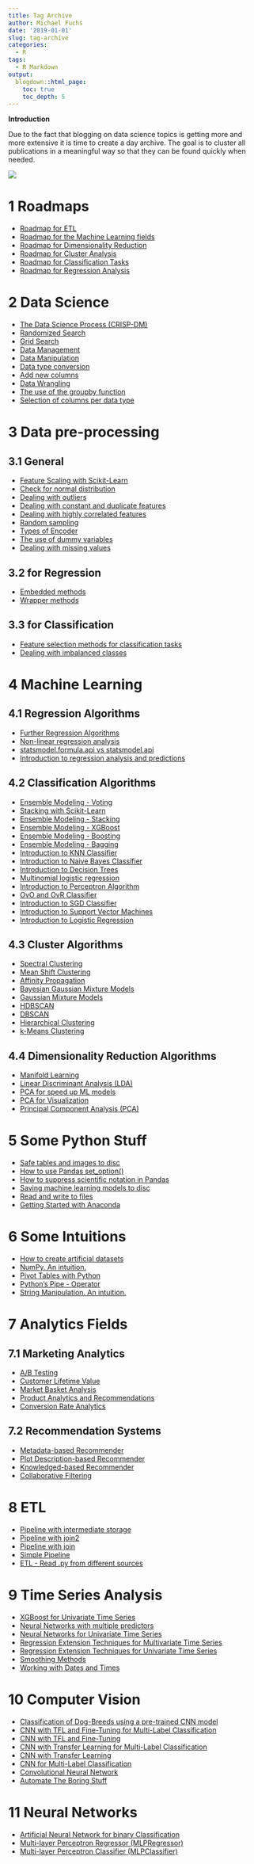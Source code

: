 ```yaml
---
title: Tag Archive
author: Michael Fuchs
date: '2019-01-01'
slug: tag-archive
categories:
  - R
tags:
  - R Markdown
output:
  blogdown::html_page:
    toc: true
    toc_depth: 5
---
```




**Introduction**

Due to the fact that blogging on data science topics is getting more and more extensive it is time to create a day archive. 
The goal is to cluster all publications in a meaningful way so that they can be found quickly when needed.




![](/post/2020-11-18-tag-archive_files/TagArchive.png)



# 1 Roadmaps

+ [Roadmap for ETL](https://michael-fuchs-python.netlify.app/2020/11/28/roadmap-for-etl/)
+ [Roadmap for the Machine Learning fields](https://michael-fuchs-python.netlify.app/2020/08/20/roadmap-for-the-machine-learning-fields/)
+ [Roadmap for Dimensionality Reduction](https://michael-fuchs-python.netlify.app/2020/08/18/roadmap-for-dimensionality-reduction/)
+ [Roadmap for Cluster Analysis](https://michael-fuchs-python.netlify.app/2020/07/14/roadmap-for-cluster-analysis/)
+ [Roadmap for Classification Tasks](https://michael-fuchs-python.netlify.app/2020/02/19/roadmap-for-classification-tasks/)
+ [Roadmap for Regression Analysis](https://michael-fuchs-python.netlify.app/2019/10/14/roadmap-for-regression-analysis/)


# 2 Data Science


+ [The Data Science Process (CRISP-DM)](https://michael-fuchs-python.netlify.app/2020/11/07/the-data-science-process-crisp-dm/)
+ [Randomized Search](https://michael-fuchs-python.netlify.app/2019/11/06/randomized-search/)
+ [Grid Search](https://michael-fuchs-python.netlify.app/2019/11/04/grid-search/)
+ [Data Management](https://michael-fuchs-python.netlify.app/2019/04/16/data-management/)
+ [Data Manipulation](https://michael-fuchs-python.netlify.app/2019/03/12/data-manipulation/)
+ [Data type conversion](https://michael-fuchs-python.netlify.app/2019/03/10/data-type-conversion/)
+ [Add new columns](https://michael-fuchs-python.netlify.app/2019/03/06/add-new-columns/)
+ [Data Wrangling](https://michael-fuchs-python.netlify.app/2019/03/03/data-wrangling/)
+ [The use of the groupby function](https://michael-fuchs-python.netlify.app/2019/05/30/the-use-of-the-groupby-function/)
+ [Selection of columns per data type](https://michael-fuchs-python.netlify.app/2019/03/04/selection-of-columns-per-data-type/)


# 3 Data pre-processing

## 3.1 General

+ [Feature Scaling with Scikit-Learn](https://michael-fuchs-python.netlify.app/2019/08/31/feature-scaling-with-scikit-learn/)
+ [Check for normal distribution ](https://michael-fuchs-python.netlify.app/2019/09/13/check-for-normal-distribution/)
+ [Dealing with outliers](https://michael-fuchs-python.netlify.app/2019/08/20/dealing-with-outliers/)
+ [Dealing with constant and duplicate features](https://michael-fuchs-python.netlify.app/2019/08/09/dealing-with-constant-and-duplicate-features/)
+ [Dealing with highly correlated features](https://michael-fuchs-python.netlify.app/2019/07/28/dealing-with-highly-correlated-features/)
+ [Random sampling ](https://michael-fuchs-python.netlify.app/2019/05/16/random-sampling/)
+ [Types of Encoder ](https://michael-fuchs-python.netlify.app/2019/06/16/types-of-encoder/)
+ [The use of dummy variables](https://michael-fuchs-python.netlify.app/2019/06/14/the-use-of-dummy-variables/)
+ [Dealing with missing values](https://michael-fuchs-python.netlify.app/2019/03/18/dealing-with-missing-values/)


## 3.2 for Regression

+ [Embedded methods](https://michael-fuchs-python.netlify.app/2019/10/08/embedded-methods/)
+ [Wrapper methods](https://michael-fuchs-python.netlify.app/2019/09/27/wrapper-methods/)

## 3.3 for Classification

+ [Feature selection methods for classification tasks](https://michael-fuchs-python.netlify.app/2020/01/31/feature-selection-methods-for-classification-tasks/)
+ [Dealing with imbalanced classes](https://michael-fuchs-python.netlify.app/2020/01/16/dealing-with-imbalanced-classes/)



# 4 Machine Learning

## 4.1 Regression Algorithms

+ [Further Regression Algorithms](https://michael-fuchs-python.netlify.app/2019/07/24/further-regression-algorithms/)
+ [Non-linear regression analysis](https://michael-fuchs-python.netlify.app/2019/07/14/non-linear-regression-analysis/)
+ [statsmodel.formula.api vs statsmodel.api](https://michael-fuchs-python.netlify.app/2019/07/02/statsmodel-formula-api-vs-statsmodel-api/)
+ [Introduction to regression analysis and predictions ](https://michael-fuchs-python.netlify.app/2019/06/28/introduction-to-regression-analysis-and-predictions/)


## 4.2 Classification Algorithms

+ [Ensemble Modeling - Voting](https://michael-fuchs-python.netlify.app/2020/05/05/ensemble-modeling-voting/)
+ [Stacking with Scikit-Learn](https://michael-fuchs-python.netlify.app/2020/04/29/stacking-with-scikit-learn/)
+ [Ensemble Modeling - Stacking](https://michael-fuchs-python.netlify.app/2020/04/24/ensemble-modeling-stacking/)
+ [Ensemble Modeling - XGBoost](https://michael-fuchs-python.netlify.app/2020/04/01/ensemble-modeling-xgboost/#xgboost-for-classification)
+ [Ensemble Modeling - Boosting](https://michael-fuchs-python.netlify.app/2020/03/26/ensemble-modeling-boosting/)
+ [Ensemble Modeling - Bagging](https://michael-fuchs-python.netlify.app/2020/03/07/ensemble-modeling-bagging/)
+ [Introduction to KNN Classifier](https://michael-fuchs-python.netlify.app/2019/12/27/introduction-to-knn-classifier/)
+ [Introduction to Naive Bayes Classifier](https://michael-fuchs-python.netlify.app/2019/12/15/introduction-to-naive-bayes-classifier/)
+ [Introduction to Decision Trees](https://michael-fuchs-python.netlify.app/2019/11/30/introduction-to-decision-trees/)
+ [Multinomial logistic regression](https://michael-fuchs-python.netlify.app/2019/11/15/multinomial-logistic-regression/)
+ [Introduction to Perceptron Algorithm](https://michael-fuchs-python.netlify.app/2019/11/14/introduction-to-perceptron-algorithm/)
+ [OvO and OvR Classifier](https://michael-fuchs-python.netlify.app/2019/11/13/ovo-and-ovr-classifier/)
+ [Introduction to SGD Classifier](https://michael-fuchs-python.netlify.app/2019/11/11/introduction-to-sgd-classifier/)
+ [Introduction to Support Vector Machines](https://michael-fuchs-python.netlify.app/2019/11/08/introduction-to-support-vector-machines/)
+ [Introduction to Logistic Regression](https://michael-fuchs-python.netlify.app/2019/10/31/introduction-to-logistic-regression/)


## 4.3 Cluster Algorithms

+ [Spectral Clustering](https://michael-fuchs-python.netlify.app/2020/07/08/spectral-clustering/)
+ [Mean Shift Clustering](https://michael-fuchs-python.netlify.app/2020/07/01/mean-shift-clustering/)
+ [Affinity Propagation](https://michael-fuchs-python.netlify.app/2020/06/29/affinity-propagation/)
+ [Bayesian Gaussian Mixture Models](https://michael-fuchs-python.netlify.app/2020/06/26/bayesian-gaussian-mixture-models/)
+ [Gaussian Mixture Models](https://michael-fuchs-python.netlify.app/2020/06/24/gaussian-mixture-models/)
+ [HDBSCAN](https://michael-fuchs-python.netlify.app/2020/06/20/hdbscan/)
+ [DBSCAN](https://michael-fuchs-python.netlify.app/2020/06/15/dbscan/)
+ [Hierarchical Clustering](https://michael-fuchs-python.netlify.app/2020/06/04/hierarchical-clustering/)
+ [k-Means Clustering](https://michael-fuchs-python.netlify.app/2020/05/19/k-means-clustering/)


## 4.4 Dimensionality Reduction Algorithms

+ [Manifold Learning](https://michael-fuchs-python.netlify.app/2020/08/12/manifold-learning/)
+ [Linear Discriminant Analysis (LDA)](https://michael-fuchs-python.netlify.app/2020/08/07/linear-discriminant-analysis-lda/)
+ [PCA for speed up ML models](https://michael-fuchs-python.netlify.app/2020/07/31/pca-for-speed-up-ml-models/)
+ [PCA for Visualization](https://michael-fuchs-python.netlify.app/2020/07/27/pca-for-visualization/)
+ [Principal Component Analysis (PCA)](https://michael-fuchs-python.netlify.app/2020/07/22/principal-component-analysis-pca/)


# 5 Some Python Stuff

+ [Safe tables and images to disc](https://michael-fuchs-python.netlify.app/2019/05/13/safe-tables-and-images-to-disc/)
+ [How to use Pandas set_option()](https://michael-fuchs-python.netlify.app/2019/05/02/how-to-use-pandas-set-option/)
+ [How to suppress scientific notation in Pandas](https://michael-fuchs-python.netlify.app/2019/04/28/how-to-suppress-scientific-notation-in-pandas/)
+ [Saving machine learning models to disc](https://michael-fuchs-python.netlify.app/2020/02/29/saving-machine-learning-models-to-disc/)
+ [Read and write to files](https://michael-fuchs-python.netlify.app/2019/03/01/read-and-write-to-files/)
+ [Getting Started with Anaconda](https://michael-fuchs-python.netlify.app/2019/01/05/getting-started-with-anaconda/)


# 6 Some Intuitions

+ [How to create artificial datasets](https://michael-fuchs-python.netlify.app/2019/05/10/how-to-create-artificial-datasets/)
+ [NumPy. An intuition.](https://michael-fuchs-python.netlify.app/2019/05/07/numpy-an-intuition/)
+ [Pivot Tables with Python](https://michael-fuchs-python.netlify.app/2019/04/24/pivot-tables-with-python/)
+ [Python's Pipe - Operator](https://michael-fuchs-python.netlify.app/2019/04/04/python-s-pipe-operator/)
+ [String Manipulation. An intuition.](https://michael-fuchs-python.netlify.app/2019/03/27/string-manipulation-an-intuition/)




# 7 Analytics Fields

## 7.1 Marketing Analytics

+ [A/B Testing](https://michael-fuchs-python.netlify.app/2020/09/29/marketing-a-b-testing/)
+ [Customer Lifetime Value](https://michael-fuchs-python.netlify.app/2020/09/22/marketing-customer-lifetime-value/)
+ [Market Basket Analysis](https://michael-fuchs-python.netlify.app/2020/09/15/marketing-market-basket-analysis/)
+ [Product Analytics and Recommendations](https://michael-fuchs-python.netlify.app/2020/09/08/marketing-product-analytics-and-recommendations/)
+ [Conversion Rate Analytics](https://michael-fuchs-python.netlify.app/2020/09/01/marketing-conversion-rate-analytics/)

## 7.2 Recommendation Systems

+ [Metadata-based Recommender](https://michael-fuchs-python.netlify.app/2020/10/05/recommendation-systems-metadata-based-recommender/)
+ [Plot Description-based Recommender](https://michael-fuchs-python.netlify.app/2020/10/03/recommendation-systems-plot-description-based-recommender/)
+ [Knowledged-based Recommender](https://michael-fuchs-python.netlify.app/2020/10/01/recommendation-systems-knowledged-based-recommender/)
+ [Collaborative Filtering](https://michael-fuchs-python.netlify.app/2020/09/08/marketing-product-analytics-and-recommendations/#collaborative-filtering)



# 8 ETL

+ [Pipeline with intermediate storage](https://michael-fuchs-python.netlify.app/2020/11/27/etl-pipeline-with-intermediate-storage/)
+ [Pipeline with join2](https://michael-fuchs-python.netlify.app/2020/11/26/etl-pipeline-with-join2/)
+ [Pipeline with join](https://michael-fuchs-python.netlify.app/2020/11/25/etl-pipeline-with-join/)
+ [Simple Pipeline](https://michael-fuchs-python.netlify.app/2020/11/24/etl-simple-pipeline/)
+ [ETL - Read .py from different sources](https://michael-fuchs-python.netlify.app/2020/11/23/etl-read-py-from-different-sources/)



# 9 Time Series Analysis

+ [XGBoost for Univariate Time Series](https://michael-fuchs-python.netlify.app/2020/11/10/time-series-analysis-xgboost-for-univariate-time-series/)
+ [Neural Networks with multiple predictors](https://michael-fuchs-python.netlify.app/2020/11/04/time-series-analysis-neural-networks-with-multiple-predictors/)
+ [Neural Networks for Univariate Time Series](https://michael-fuchs-python.netlify.app/2020/11/01/time-series-analysis-neural-networks-for-forecasting-univariate-variables/)
+ [Regression Extension Techniques for Multivariate Time Series](https://michael-fuchs-python.netlify.app/2020/10/29/time-series-analysis-regression-extension-techniques-for-forecasting-multivariate-variables/)
+ [Regression Extension Techniques for Univariate Time Series](https://michael-fuchs-python.netlify.app/2020/10/27/time-series-analysis-regression-extension-techniques-for-forecasting-univariate-variables/)
+ [Smoothing Methods](https://michael-fuchs-python.netlify.app/2020/10/23/time-series-analysis-smoothing-methods/) 
+ [Working with Dates and Times](https://michael-fuchs-python.netlify.app/2020/10/19/time-series-analysis-working-with-dates-and-times/)



# 10 Computer Vision


+ [Classification of Dog-Breeds using a pre-trained CNN model](https://michael-fuchs-python.netlify.app/2021/01/27/classification-of-dog-breeds-using-a-pre-trained-cnn-model/)
+ [CNN with TFL and Fine-Tuning for Multi-Label Classification](https://michael-fuchs-python.netlify.app/2021/01/24/cv-cnn-with-tfl-and-fine-tuning-for-multi-label-classification/)
+ [CNN with TFL and Fine-Tuning](https://michael-fuchs-python.netlify.app/2021/01/22/cv-cnn-with-tfl-and-fine-tuning/)
+ [CNN with Transfer Learning for Multi-Label Classification](https://michael-fuchs-python.netlify.app/2021/01/19/cv-cnn-with-transfer-learning-for-multi-label-classification/)
+ [CNN with Transfer Learning](https://michael-fuchs-python.netlify.app/2021/01/17/computer-vision-cnn-with-transfer-learning/)
+ [CNN for Multi-Label Classification](https://michael-fuchs-python.netlify.app/2021/01/15/computer-vision-cnn-for-multi-label-classification/)
+ [Convolutional Neural Network](https://michael-fuchs-python.netlify.app/2021/01/08/computer-vision-convolutional-neural-network/)
+ [Automate The Boring Stuff](https://michael-fuchs-python.netlify.app/2021/01/01/computer-vision-automate-the-boring-stuff/)



# 11 Neural Networks

+ [Artificial Neural Network for binary Classification](https://michael-fuchs-python.netlify.app/2021/02/16/nn-artificial-neural-network-for-binary-classification/)
+ [Multi-layer Perceptron Regressor (MLPRegressor)](https://michael-fuchs-python.netlify.app/2021/02/10/nn-multi-layer-perceptron-regressor-mlpregressor/)
+ [Multi-layer Perceptron Classifier (MLPClassifier)](https://michael-fuchs-python.netlify.app/2021/02/03/nn-multi-layer-perceptron-classifier-mlpclassifier/)










